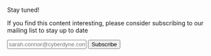 <div className="hero shadow--tl">
  <div className="container">
    <p className="hero__subtitle">Stay tuned!</p>
    <p>
      If you find this content interesting, please consider subscribing to our
      mailing list to stay up to date
    </p>
    <form
      method="POST"
      action="https://dev.us21.list-manage.com/subscribe/post?u=801f42b3abafc40b1a17c5f25&amp;id=dee0113f8e&amp;f_id=00ffc6e1f0"
      validate="true"
    >
      <input
        className="padding-vert--sm col col--4"
        type="email"
        name="EMAIL"
        placeholder="sarah.connor@cyberdyne.com"
        aria-label="Email Address"
        required
      />
      <button type="submit" className="button button--primary margin-left--sm">
        Subscribe
      </button>
    </form>
  </div>
</div>
